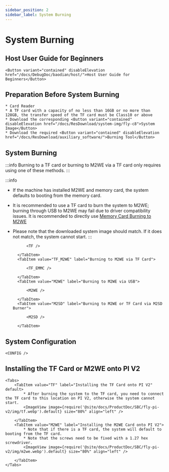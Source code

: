 ```yaml
---
sidebar_position: 2
sidebar_label: System Burning
---
```



# System Burning

## Host User Guide for Beginners

    <Button variant="contained" disableElevation href="/docs/DebugDoc/baodian/host/">Host User Guide for Beginners</Button>

## Preparation Before System Burning

    * Card Reader
    * A TF card with a capacity of no less than 16GB or no more than 128GB, the transfer speed of the TF card must be Class10 or above
    * Download the corresponding <Button variant="contained" disableElevation href="/docs/ResDownload/system-img/fly-c8">System Image</Button>
    * Download the required <Button variant="contained" disableElevation href="/docs/ResDownload/auxiliary_software/">Burning Tool</Button>

## System Burning

:::info
Burning to a TF card or burning to M2WE via a TF card only requires using one of these methods.
:::

:::info
* If the machine has installed M2WE and memory card, the system defaults to booting from the memory card.
* It is recommended to use a TF card to burn the system to M2WE; burning through USB to M2WE may fail due to driver compatibility issues. It is recommended to directly use [Memory Card Burning to M2WE](https://mellow-next.klipper.cn/docs/ProductDoc/SBC/fly-pi-v2/fly-os)
* Please note that the downloaded system image should match. If it does not match, the system cannot start.
:::

    <Tabs>
        <TabItem value="TF" label="Burning to TF Card" default>
            
            <TF />
            
        </TabItem>
        <TabItem value="TF_M2WE" label="Burning to M2WE via TF Card">
            
            <TF_EMMC />

        </TabItem>
        <TabItem value="M2WE" label="Burning to M2WE via USB">
            
            <M2WE />

        </TabItem>
        <TabItem value="M2SD" label="Burning to M2WE or TF Card via M2SD Burner">
            
            <M2SD />

        </TabItem>
    </Tabs>


## System Configuration

    <CONFIG />

## Installing the TF Card or M2WE onto PI V2

    <Tabs>
        <TabItem value="TF" label="Installing the TF Card onto PI V2" default>
            * After burning the system to the TF card, you need to connect the TF card to this location on PI V2, otherwise the system cannot start.
            <ImageView image={require('@site/docs/ProductDoc/SBC/fly-pi-v2/img/tf.webp').default} size="80%" align="left" />  

        </TabItem>
        <TabItem value="M2WE" label="Installing the M2WE Card onto PI V2">
            * Note that if there is a TF card, the system will default to booting from the TF card.
            * Note that the screws need to be fixed with a 1.27 hex screwdriver.
            <ImageView image={require('@site/docs/ProductDoc/SBC/fly-pi-v2/img/m2we.webp').default} size="80%" align="left" />  

        </TabItem>
    </Tabs>